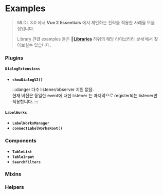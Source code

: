 # Examples

> MLDL 3.0 에서 **Vue 2 Essentials** 에서 제안하는 전략을 적용한 사례들 모음집입니다.
>
> Library 관련 examples 들은 🔗[**Libraries**](/docs/categories/library) 하위의 해당 라이브러리 _상세_ 에서 찾아보실수 있습니다.

### Plugins

#### **`DialogExtensions`**
  - **`showDialogV2()`**

    :::danger
    다수 listener/observer 지원 없음. <br/>
    현재 버전은 동일한 event에 대한 listener 는 마지막으로 register되는 listener만 적용합니다.
    :::

#### **`LabelWorks`**
  - **`LabelWorksManager`**
  - **`connectLabelWorksRoot()`**

### Components
- **`TableList`**
- **`TableInput`**
- **`SearchFilters`**

### Mixins

### Helpers
